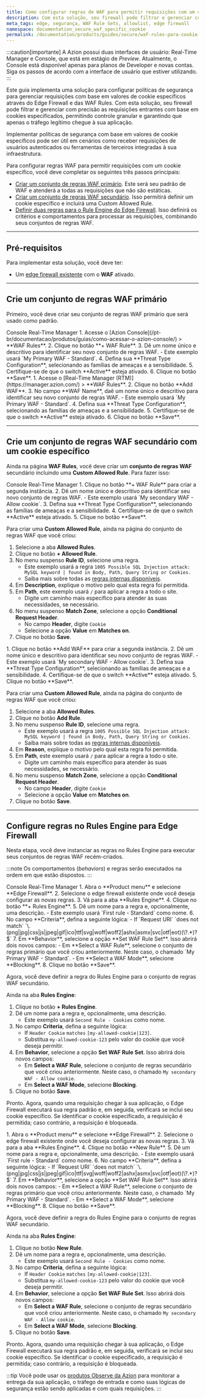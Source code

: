 ```yaml
---
title: Como configurar regras de WAF para permitir requisições com um cookie específico
description: Com esta solução, seu firewall pode filtrar e gerenciar com precisão as requisições entrantes com base em cookies especificados.
meta_tags: edge, segurança, WAF Rule Sets, allowlist, edge firewall
namespace: documentation_secure_waf_specific_cookie
permalink: /documentation/products/guides/secure/waf-rules-para-cookie-especifico/
---
```



:::caution[importante]
A Azion possui duas interfaces de usuário: Real-Time Manager e Console, que está em estágio de *Preview*. Atualmente, o Console está disponível apenas para planos de Developer e novas contas. Siga os passos de acordo com a interface de usuário que estiver utilizando.
:::

Este guia implementa uma solução para configurar políticas de segurança para gerenciar requisições com base em valores de cookie específicos através do Edge Firewall e das WAF Rules. Com esta solução, seu firewall pode filtrar e gerenciar com precisão as requisições entrantes com base em cookies especificados, permitindo controle granular e garantindo que apenas o tráfego legítimo chegue à sua aplicação.

Implementar políticas de segurança com base em valores de cookie específicos pode ser útil em cenários como receber requisições de usuários autenticados ou ferramentas de terceiros integradas à sua infraestrutura.

Para configurar regras WAF para permitir requisições com um cookie específico, você deve completar os seguintes três passos principais:

- [Criar um conjunto de regras WAF primário](#crie-um-conjunto-de-regras-waf-primario). Este será seu padrão de WAF e atenderá a todas as requisições que não são estáticas.
- [Criar um conjunto de regras WAF secundário](#crie-um-conjunto-de-regras-waf-secundario-com-um-cookie-especifico). Isso permitirá definir um cookie específico e incluirá uma Custom Allowed Rule.
- [Definir duas regras para o Rule Engine do Edge Firewall](#configure-regras-no-rules-engine-para-edge-firewall). Isso definirá os critérios e comportamentos para processar as requisições, combinando seus conjuntos de regras WAF.

---

## Pré-requisitos

Para implementar esta solução, você deve ter:

- Um [edge firewall existente](/pt-br/documentacao/produtos/guias/secure/edge-firewall-definir-main-settings/) com o **WAF** ativado.

---

## Crie um conjunto de regras WAF primário

Primeiro, você deve criar seu conjunto de regras WAF primário que será usado como padrão.

<Tabs client:visible>
    <Fragment slot="tab.console">Console</Fragment>
    <Fragment slot="tab.rtm">Real-Time Manager</Fragment>

<Fragment slot="panel.console">
1. Acesse o [Azion Console](/pt-br/documentacao/produtos/guias/como-acessar-o-azion-console/) > **WAF Rules**.
2. Clique no botão **+ WAF Rule**. 
3. Dê um nome único e descritivo para identificar seu novo conjunto de regras WAF.
    - Este exemplo usará `My Primary WAF - Standard`.
4. Defina sua **Threat Type Configuration**, selecionando as famílias de ameaças e a sensibilidade. 
5. Certifique-se de que o switch **Active** esteja ativado.
6. Clique no botão **Save**.
</Fragment>

<Fragment slot="panel.rtm">
1. Acesse o [Real-Time Manager (RTM)](https://manager.azion.com/) > **WAF Rules**.
2. Clique no botão **Add WAF**. 
3. No campo **WAF Name**, daê um nome único e descritivo para identificar seu novo conjunto de regras WAF.
    - Este exemplo usará `My Primary WAF - Standard`.
4. Defina sua **Threat Type Configuration**, selecionando as famílias de ameaças e a sensibilidade.  
5. Certifique-se de que o switch **Active** esteja ativado.
6. Clique no botão **Save**.
</Fragment>

</Tabs>

---

## Crie um conjunto de regras WAF secundário com um cookie específico

Ainda na página **WAF Rules**, você deve criar um **conjunto de regras WAF** secundário incluindo uma **Custom Allowed Rule**. Para fazer isso:

<Tabs client:visible>
    <Fragment slot="tab.console">Console</Fragment>
    <Fragment slot="tab.rtm">Real-Time Manager</Fragment>

<Fragment slot="panel.console">
1. Clique no botão **+ WAF Rule** para criar a segunda instância. 
2. Dê um nome único e descritivo para identificar seu novo conjunto de regras WAF.
    - Este exemplo usará `My secondary WAF - Allow cookie`.
3. Defina sua **Threat Type Configuration**, selecionando as famílias de ameaças e a sensibilidade. 
4. Certifique-se de que o switch **Active** esteja ativado.
5. Clique no botão **Save**.

Para criar uma **Custom Allowed Rule**, ainda na página do conjunto de regras WAF que você criou: 

1. Selecione a aba **Allowed Rules**.
2. Clique no botão **+ Allowed Rule**. 
3. No menu suspenso **Rule ID**, selecione uma regra. 
    - Este exemplo usará a regra `1005 Possible SQL Injection attack: MySQL keyword | found in Body, Path, Query String or Cookies.` 
    - Saiba mais sobre todas as [regras internas disponíveis](/pt-br/documentacao/produtos/secure/edge-firewall/web-application-firewall/custom-allowed-rules/). 
4. Em **Description**, explique o motivo pelo qual esta regra foi permitida.
5. Em **Path**, este exemplo usará `/` para aplicar a regra a todo o site.
    - Digite um caminho mais específico para atender às suas necessidades, se necessário.
6. No menu suspenso **Match Zone**, selecione a opção **Conditional Request Header**.
    - No campo **Header**, digite `Cookie`
    - Selecione a opção **Value** em **Matches on**. 
7. Clique no botão **Save**.
</Fragment>

<Fragment slot="panel.rtm">
1. Clique no botão **Add WAF** para criar a segunda instância. 
2. Dê um nome único e descritivo para identificar seu novo conjunto de regras WAF.
    - Este exemplo usará `My secondary WAF - Allow cookie`.
3. Defina sua **Threat Type Configuration**, selecionando as famílias de ameaças e a sensibilidade. 
4. Certifique-se de que o switch **Active** esteja ativado.
5. Clique no botão **Save**.

Para criar uma **Custom Allowed Rule**, ainda na página do conjunto de regras WAF que você criou: 

1. Selecione a aba **Allowed Rules**.
2. Clique no botão **Add Rule**. 
3. No menu suspenso **Rule ID**, selecione uma regra. 
    - Este exemplo usará a regra `1005 Possible SQL Injection attack: MySQL keyword | found in Body, Path, Query String or Cookies.` 
    - Saiba mais sobre todas as [regras internas disponíveis](/pt-br/documentacao/produtos/secure/edge-firewall/web-application-firewall/custom-allowed-rules/). 
4. Em **Reason**, explique o motivo pelo qual esta regra foi permitida.
5. Em **Path**, este exemplo usará `/` para aplicar a regra a todo o site.
    - Digite um caminho mais específico para atender às suas necessidades, se necessário.
6. No menu suspenso **Match Zone**, selecione a opção **Conditional Request Header**.
    - No campo **Header**, digite `Cookie`
    - Selecione a opção **Value** em **Matches on**. 
7. Clique no botão **Save**.
</Fragment>

</Tabs>

---

## Configure regras no Rules Engine para Edge Firewall

Nesta etapa, você deve instanciar as regras no Rules Engine para executar seus conjuntos de regras WAF recém-criados.

:::note
Os comportamentos (*behaviors*) e regras serão executados na ordem em que estão dispostos.
:::


<Tabs client:visible>
    <Fragment slot="tab.console">Console</Fragment>
    <Fragment slot="tab.rtm">Real-Time Manager</Fragment>

<Fragment slot="panel.console">
1. Abra o **Product menu** e selecione **Edge Firewall**.
2. Selecione o edge firewall existente onde você deseja configurar as novas regras.
3. Vá para a aba **Rules Engine**. 
4. Clique no botão **+ Rules Engine**.
5. Dê um nome para a regra e, opcionalmente, uma descrição.
    - Este exemplo usará `First rule - Standard` como nome.
6. No campo **Criteria**, defina a seguinte lógica:
    - If `Request URI` `does not match` `\.(png|jpg|css|js|jpeg|gif|ico|ttf|svg|woff|woff2|ashx|asmx|svc|otf|eot)(\?.*)?$`
7. Em **Behavior**, selecione a opção **Set WAF Rule Set**. Isso abrirá dois novos campos:
    - Em **Select a WAF Rule**, selecione o conjunto de regras primário que você criou anteriormente. Neste caso, o chamado `My Primary WAF - Standard`.
    - Em **Select a WAF Mode**, selecione **Blocking**.
8. Clique no botão **Save**.

Agora, você deve definir a regra do Rules Engine para o conjunto de regras WAF secundário.

Ainda na aba **Rules Engine**:

1. Clique no botão **+ Rules Engine**.
2. Dê um nome para a regra e, opcionalmente, uma descrição.
    - Este exemplo usará `Second Rule - Cookies` como nome.
3.  No campo **Criteria**, defina a seguinte lógica:
    - If `Header Cookie` `matches` `[my-allowed-cookie|123]`.
    - Substitua `my-allowed-cookie-123` pelo valor do cookie que você deseja permitir.
4. Em **Behavior**, selecione a opção **Set WAF Rule Set**. Isso abrirá dois novos campos:
    - Em **Select a WAF Rule**, selecione o conjunto de regras secundário que você criou anteriormente. Neste caso, o chamado `My secondary WAF - Allow cookie`.
    - Em **Select a WAF Mode**, selecione **Blocking**.
5. Clique no botão **Save**.

Pronto. Agora, quando uma requisição chegar à sua aplicação, o Edge Firewall executará sua regra padrão e, em seguida, verificará se inclui seu cookie específico. Se identificar o cookie especificado, a requisição é permitida; caso contrário, a requisição é bloqueada.
</Fragment>

<Fragment slot="panel.rtm">
1. Abra o **Product menu** e selecione **Edge Firewall**.
2. Selecione o edge firewall existente onde você deseja configurar as novas regras.
3. Vá para a aba **Rules Engine**. 
4. Clique no botão **New Rule**.
5. Dê um nome para a regra e, opcionalmente, uma descrição.
    - Este exemplo usará `First rule - Standard` como nome.
6. No campo **Criteria**, defina a seguinte lógica:
    - If `Request URI` `does not match` `\.(png|jpg|css|js|jpeg|gif|ico|ttf|svg|woff|woff2|ashx|asmx|svc|otf|eot)(\?.*)?$`
7. Em **Behavior**, selecione a opção **Set WAF Rule Set**. Isso abrirá dois novos campos:
    - Em **Select a WAF Rule**, selecione o conjunto de regras primário que você criou anteriormente. Neste caso, o chamado `My Primary WAF - Standard`.
    - Em **Select a WAF Mode**, selecione **Blocking**.
8. Clique no botão **Save**.

Agora, você deve definir a regra do Rules Engine para o conjunto de regras WAF secundário.

Ainda na aba **Rules Engine**:

1. Clique no botão **New Rule**.
2. Dê um nome para a regra e, opcionalmente, uma descrição.
    - Este exemplo usará `Second Rule - Cookies` como nome.
3.  No campo **Criteria**, defina a seguinte lógica:
    - If `Header Cookie` `matches` `[my-allowed-cookie|123]`.
    - Substitua `my-allowed-cookie-123` pelo valor do cookie que você deseja permitir.
4. Em **Behavior**, selecione a opção **Set WAF Rule Set**. Isso abrirá dois novos campos:
    - Em **Select a WAF Rule**, selecione o conjunto de regras secundário que você criou anteriormente. Neste caso, o chamado `My secondary WAF - Allow cookie`.
    - Em **Select a WAF Mode**, selecione **Blocking**.
5. Clique no botão **Save**.

Pronto. Agora, quando uma requisição chegar à sua aplicação, o Edge Firewall executará sua regra padrão e, em seguida, verificará se inclui seu cookie específico. Se identificar o cookie especificado, a requisição é permitida; caso contrário, a requisição é bloqueada.
</Fragment>

</Tabs>

:::tip
Você pode usar os [produtos Observe da Azion](/pt-br/documentacao/produtos/observe/visao-geral/) para monitorar a entrega da sua aplicação, o tráfego de entrada e como suas lógicas de segurança estão sendo aplicadas e com quais requisições.
:::
